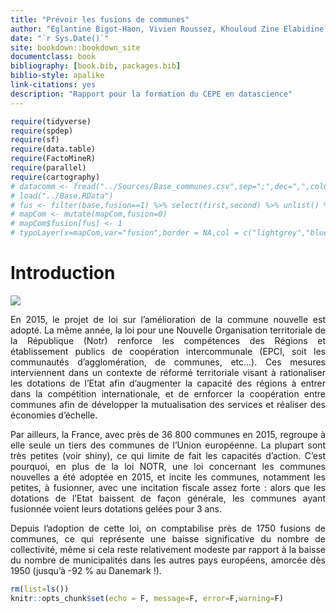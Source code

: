 ```yaml
--- 
title: "Prévoir les fusions de communes"
author: "Eglantine Bigot-Haon, Vivien Roussez, Khouloud Zine Elabidine aka les **datagourdes**"
date: "`r Sys.Date()`"
site: bookdown::bookdown_site
documentclass: book
bibliography: [book.bib, packages.bib]
biblio-style: apalike
link-citations: yes
description: "Rapport pour la formation du CEPE en datascience"
---
```



```r
require(tidyverse)
require(spdep)
require(sf)
require(data.table)
require(FactoMineR)
require(parallel)
require(cartography)
# datacomm <- fread("../Sources/Base_communes.csv",sep=";",dec=",",colClasses = c("REG"="chr"))
# load("../Base.RData")
# fus <- filter(base,fusion==1) %>% select(first,second) %>% unlist() %>% unique()
# mapCom <- mutate(mapCom,fusion=0)
# mapCom$fusion[fus] <- 1
# typoLayer(x=mapCom,var="fusion",border = NA,col = c("lightgrey","blue"),legend.pos = "n")
```

<style> body {text-align: justify}  </style>


# Introduction



![](img/Illustr.png)

En 2015, le projet de loi sur l'amélioration de la commune nouvelle est adopté. La même année, la loi pour une Nouvelle Organisation territoriale de la République (Notr) renforce les compétences des Régions et établissement publics de coopération intercommunale (EPCI, soit les communautés d'agglomération, de communes, etc...). Ces mesures  interviennent dans un contexte de réformé territoriale visant à rationaliser les dotations de l'Etat afin d'augmenter la capacité des régions à entrer dans la compétition internationale, et de ernforcer la coopération entre communes afin de développer la mutualisation des services et réaliser des économies d'échelle.

Par ailleurs, la France, avec près de 36 800 communes en 2015, regroupe à elle seule un tiers des communes de l’Union européenne. La plupart sont très petites (voir shiny), ce qui limite de fait les capacités d'action. C'est pourquoi, en plus de la loi NOTR, une loi concernant les communes nouvelles a été adoptée en 2015, et incite les communes, notamment les petites, à fusionner, avec une incitation fiscale assez forte : alors que les dotations de l'Etat baissent de façon générale, les communes ayant fusionnée voient leurs dotations gelées pour 3 ans. 

Depuis l'adoption de cette loi, on comptabilise près de 1750 fusions de communes, ce qui représente une baisse significative du nombre de collectivité, même si cela reste relativement modeste par rapport à la baisse du nombre de municipalités dans les autres pays européens, amorcée dès 1950 (jusqu'à -92 % au Danemark !).


```r
rm(list=ls())
knitr::opts_chunk$set(echo = F, message=F, error=F,warning=F)
```

